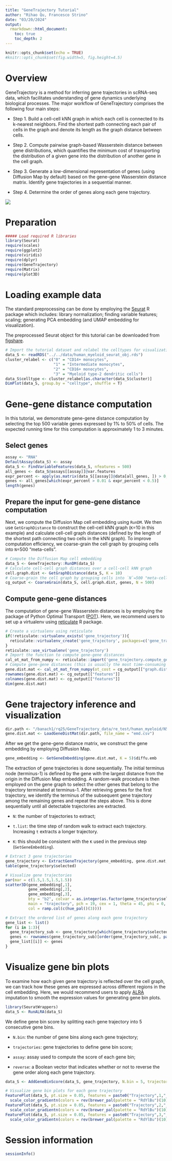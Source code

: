 ```yaml
---
title: "GeneTrajectory Tutorial"
author: "Rihao Qu, Francesco Strino"
date: "03/20/2024"
output: 
  rmarkdown::html_document:
    toc: true
    toc_depth: 2
---
```

  
```r
knitr::opts_chunk$set(echo = TRUE)
#knitr::opts_chunk$set(fig.width=5, fig.height=4.5) 
```

# Overview

GeneTrajectory is a method for inferring gene trajectories in scRNA-seq data, which facilitates understanding of gene dynamics underlying biological processes. The major workflow of GeneTrajectory comprises the following four main steps:

* Step 1. Build a cell-cell kNN graph in which each cell is connected to its k-nearest neighbors. Find the shortest path connecting each pair of cells in the graph and denote its length as the graph distance between cells.

* Step 2. Compute pairwise graph-based Wasserstein distance between gene distributions, which quantifies the minimum cost of transporting the distribution of a given gene into the distribution of another gene in the cell graph.

* Step 3. Generate a low-dimensional representation of genes (using Diffusion Map by default) based on the gene-gene Wasserstein distance matrix. Identify gene trajectories in a sequential manner.

* Step 4. Determine the order of genes along each gene trajectory.

![](GT_workflow.png)

# Preparation
```r

##### Load required R libraries
library(Seurat)
require(scales)
require(ggplot2)
require(viridis)
require(dplyr)
require(GeneTrajectory)
require(Matrix)
require(plot3D)
```

# Loading example data
The standard preprocessing can be done by employing the [Seurat](https://satijalab.org/seurat/articles/pbmc3k_tutorial.html) R package which includes: library normalization; finding variable features; scaling; generating PCA embedding (and UMAP embedding for visualization).

The preprocessed Seurat object for this tutorial can be downloaded from [figshare](https://figshare.com/articles/dataset/Processed_Seurat_objects_for_GeneTrajectory_inference_Gene_Trajectory_Inference_for_Single-cell_Data_by_Optimal_Transport_Metrics_/25243225).

```r
# Import the tutorial dataset and relabel the celltypes for visualization
data_S <- readRDS("../../data/human_myeloid_seurat_obj.rds")
cluster_relabel <- c("0" = "CD14+ monocytes",
                     "1" = "Intermediate monocytes",
                     "2" = "CD16+ monocytes",
                     "3" = "Myeloid type-2 dendritic cells")
data_S$celltype <- cluster_relabel[as.character(data_S$cluster)]
DimPlot(data_S, group.by = "celltype", shuffle = T)
```

# Gene-gene distance computation
In this tutorial, we demonstrate gene-gene distance computation by selecting the top 500 variable genes expressed by 1% to 50% of cells. The expected running time for this computation is approximately 1 to 3 minutes. 

## Select genes
```r
assay <- "RNA"
DefaultAssay(data_S) <- assay
data_S <- FindVariableFeatures(data_S, nfeatures = 500)
all_genes <- data_S@assays[[assay]]@var.features
expr_percent <- apply(as.matrix(data_S[[assay]]@data[all_genes, ]) > 0, 1, sum)/ncol(data_S)
genes <- all_genes[which(expr_percent > 0.01 & expr_percent < 0.5)]
length(genes)
```

## Prepare the input for gene-gene distance computation
Next, we compute the Diffusion Map cell embedding using `RunDM`. We then use `GetGraphDistance` to construct the cell-cell kNN graph (`K`=10 in this example) and calculate cell-cell graph distances (defined by the length of the shortest path connecting two cells in the kNN graph). To improve computation efficiency, we coarse-grain the cell graph by grouping cells into `N`=500 "meta-cells".
```r
# Compute the Diffusion Map cell embedding
data_S <- GeneTrajectory::RunDM(data_S)
# Calculate cell-cell graph distances over a cell-cell kNN graph
cell.graph.dist <- GetGraphDistance(data_S, K = 10)
# Coarse-grain the cell graph by grouping cells into `N`=500 "meta-cells"
cg_output <- CoarseGrain(data_S, cell.graph.dist, genes, N = 500)
```


## Compute gene-gene distances
The computation of gene-gene Wasserstein distances is by employing the package of Python Optimal Transport ([POT](https://pythonot.github.io/)). Here, we recommend users to set up a virtualenv using [reticulate](https://cran.r-project.org/web/packages/reticulate/index.html) R package.
```r
# Create a virtualenv using reticulate
if(!reticulate::virtualenv_exists('gene_trajectory')){
  reticulate::virtualenv_create('gene_trajectory', packages=c('gene_trajectory'))
}
reticulate::use_virtualenv('gene_trajectory')
# Import the function to compute gene-gene distances
cal_ot_mat_from_numpy <- reticulate::import('gene_trajectory.compute_gene_distance_cmd')$cal_ot_mat_from_numpy
# Compute gene-gene distances (this is usually the most time-consuming step, which can take hours if the computation is done on thousands of genes over a large cell graph.)
gene.dist.mat <- cal_ot_mat_from_numpy(ot_cost = cg_output[["graph.dist"]], gene_expr = cg_output[["gene.expression"]])
rownames(gene.dist.mat) <- cg_output[["features"]]
colnames(gene.dist.mat) <- cg_output[["features"]]
dim(gene.dist.mat)
```

# Gene trajectory inference and visualization
```r
dir.path <- "/banach1/rq25/GeneTrajectory_data/re_test/human_myeloid/N500/"
gene.dist.mat <- LoadGeneDistMat(dir.path, file_name = "emd.csv")
```

After we get the gene-gene distance matrix, we construct the gene embedding by employing Diffusion Map.
```r
gene_embedding <- GetGeneEmbedding(gene.dist.mat, K = 5)$diffu.emb
```

The extraction of gene trajectories is done sequentially. The initial terminus node (terminus-1) is defined by the gene with the largest distance from the origin in the Diffusion Map embedding. A random-walk procedure is then employed on the gene graph to select the other genes that belong to the trajectory terminated at terminus-1. After retrieving genes for the first trajectory, we identify the terminus of the subsequent gene trajectory among the remaining genes and repeat the steps above. This is done sequentially until all detectable trajectories are extracted.

- `N`: the number of trajectories to extract;

- `t.list`: the time step of random walk to extract each trajectory. Increasing `t` extracts a longer trajectory.

- `K`: this should be consistent with the `K` used in the previous step (`GetGeneEmbedding`).

```r
# Extract 3 gene trajectories
gene_trajectory <- ExtractGeneTrajectory(gene_embedding, gene.dist.mat, N = 3, t.list = c(4,7,7), K = 5)
table(gene_trajectory$selected)

# Visualize gene trajectories
par(mar = c(1.5,1.5,1.5,1.5))
scatter3D(gene_embedding[,1],
          gene_embedding[,2],
          gene_embedding[,3],
          bty = "b2", colvar = as.integer(as.factor(gene_trajectory$selected))-1,
          main = "trajectory", pch = 19, cex = 1, theta = 45, phi = 0,
          col = ramp.col(c(hue_pal()(3))))

# Extract the ordered list of genes along each gene trajectory
gene_list <- list()
for (i in 1:3){
  gene_trajectory_sub <- gene_trajectory[which(gene_trajectory$selected == paste0("Trajectory-", i)),]
  genes <- rownames(gene_trajectory_sub)[order(gene_trajectory_sub[, paste0("Pseudoorder", i)])]
  gene_list[[i]] <- genes
}
```


# Visualize gene bin plots
To examine how each given gene trajectory is reflected over the cell graph, we can track how these genes are expressed across different regions in the cell embedding. Here, we would recommend users to apply [ALRA](https://github.com/KlugerLab/ALRA/blob/master/README.md) imputation to smooth the expression values for generating gene bin plots.
```r
library(SeuratWrappers)
data_S <- RunALRA(data_S)
```

We define gene bin score by splitting each gene trajectory into 5 consecutive gene bins. 

- `N.bin`: the number of gene bins along each gene trajectory;

- `trajectories`: gene trajectories to define gene bin score;

- `assay`: assay used to compute the score of each gene bin;

- `reverse`: a Boolean vector that indicates whether or not to reverse the gene order along each gene trajectory.

```r
data_S <- AddGeneBinScore(data_S, gene_trajectory, N.bin = 5, trajectories = 1:3, assay = "alra", reverse = c(F, F, T))

# Visualize gene bin plots for each gene trajectory
FeaturePlot(data_S, pt.size = 0.05, features = paste0("Trajectory",1,"_genes", 1:5), ncol = 5, order = T) &
  scale_color_gradientn(colors = rev(brewer_pal(palette = "RdYlBu")(10))) & NoLegend() & NoAxes() & theme(title = element_text(size = 10))
FeaturePlot(data_S, pt.size = 0.05, features = paste0("Trajectory",2,"_genes", 1:5), ncol = 5, order = T) &
  scale_color_gradientn(colors = rev(brewer_pal(palette = "RdYlBu")(10))) & NoLegend() & NoAxes() & theme(title = element_text(size = 10))
FeaturePlot(data_S, pt.size = 0.05, features = paste0("Trajectory",3,"_genes", 1:5), ncol = 5, order = T) &
  scale_color_gradientn(colors = rev(brewer_pal(palette = "RdYlBu")(10))) & NoLegend() & NoAxes() & theme(title = element_text(size = 10))
```

# Session information
```r
sessionInfo()
```